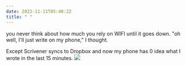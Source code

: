 ```yaml
---
date: 2022-11-11T05:40:22
title: " "
---
```


you never think about how much you rely on WIFI until it goes down. "oh well, I'll just write on my phone," I thought.

Except Scrivener syncs to Dropbox and now my phone has 0 idea what I wrote in the last 15 minutes. <img src="/img/masto/emoji/ac_aggravation.png" className="emoji"/>